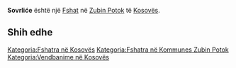{{Fshat në Kosovës
 | Emri                = Sovrliće
| srp_N_name = Sovrliće
| srp_N_FULL_NAME_RO = Sovrliće
| srp_N_FULL_NAME_ND_RO = Sovrlice
| srp_N_SORT_NAME_RG = SOVRLICE
| srp_N_FULL_NAME_RG = Sovrliće
| srp_N_FULL_NAME_ND_RG = Sovrlice

 | Emri (Rasa dhanore) = 
 | Figura              = 
 | Shteti              = Kosovo
 | Komuna              = Zubin Potok
 | Kodi postar         = 
 | Sipërfaqja          = 

 | Popullsia           = 

 | Regj. i popullsisë  = 
 | Dend. e popullsisë  = 
 | Faqja zyrtare       = 
 <!--- Koordinatat ----> 
 | Gjerësia            = 42.981667
 | Gjatësia            = 20.5875
 | Lartësia            = 
}}
'''Sovrliće''' është një [[Fshat]] në [[Zubin Potok]] të [[Kosovës]].

<!-- == Gjeografia == -->
<!-- == Historia == -->
<!-- == Demografia == -->
== Shih edhe ==
{{Komuna Zubin Potok}}
{{Kosovo-Administrata-Cung}}

[[Kategoria:Fshatra në Kosovës]]
[[Kategoria:Fshatra në Kommunes Zubin Potok]]
[[Kategoria:Vendbanime në Kosovës]]